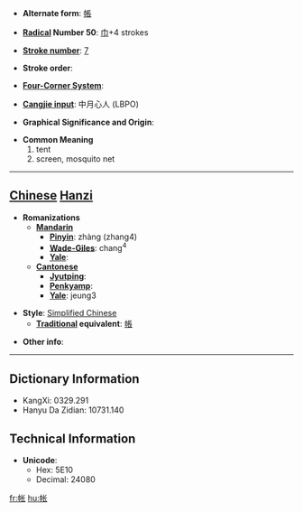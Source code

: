 * '''Alternate form''': [[帳]]

* '''[[Wiktionary:Chinese radical index| Radical]] Number 50''': [[Wiktionary:Chinese radical index 巾|巾]]+4 strokes

* '''[[Wiktionary:Chinese total strokes index|Stroke number]]''': [[Wiktionary:Chinese total strokes index 7|7]]

* '''Stroke order''': 

* '''[[Wiktionary:Chinese four corner index|Four-Corner System]]''': 

* '''[[Wiktionary:Chinese Cangjie index|Cangjie input]]''': 中月心人 (LBPO)

* '''Graphical Significance and Origin''': 

* '''Common Meaning'''
*#tent
*# screen, mosquito net


----

== [[Chinese]] [[Hanzi]] ==

* '''Romanizations'''
** '''[[Mandarin]]'''
*** '''[[Pinyin]]''': zhàng (zhang4)
*** '''[[Wade-Giles]]''': chang<sup>4</sup>
*** '''[[Yale]]''': 
** '''[[Cantonese]]'''
*** '''[[Jyutping]]''':
*** '''[[Penkyamp]]''': 
*** '''[[Yale]]''': jeung3

* '''Style''': [[Simplified Chinese]] 
** '''[[Traditional Chinese|Traditional]] equivalent''': [[帳]]

* '''Other info''': 

----

== Dictionary Information ==

* KangXi: 0329.291
* Hanyu Da Zidian: 10731.140

== Technical Information ==

* '''Unicode''':
** Hex: 5E10
** Decimal: 24080

[[fr:帐]]
[[hu:帐]]